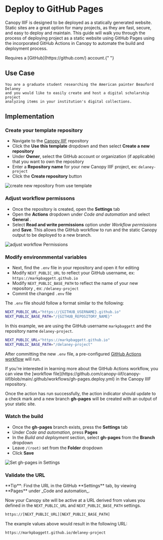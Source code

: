 
# Deploy to GitHub Pages

Canopy IIIF is designed to be deployed as a statically generated website. Static sites are a great option for many projects, as they are fast, secure, and easy to deploy and maintain. This guide will walk you through the process of deploying project as a static website using GitHub Pages using the incorporated GitHub Actions in Canopy to automate the build and deployment process.

<Callout type="info">
  Requires a [GitHub](https://github.com/) account.{" "}
</Callout>

## Use Case

    You are a graduate student researching the American painter Beauford Delaney
    and you would like to easily create and host a digital scholarship project
    analyzing items in your institution's digital collections.

## Implementation

<Steps>

### Create your template repository

- Navigate to the [Canopy IIIF](https://github.com/canopy-iiif/canopy-iiif) repository
- Click the **Use this template** dropdown and then select **Create a new repository**
- Under **Owner**, select the GitHub account or organization (if applicable) that you want to own the repository
- Enter a **Repository name** for your new Canopy IIIF project, ex: `delaney-project`
- Click the **Create repository** button

![create new repository from use template](/examples/use-template.png)

### Adjust workflow permissons

- Once the repository is created, open the **Settings** tab
- Open the **Actions** dropdown under _Code and automation_ and select **General** .
- Select **Read and write permissions** option under _Workflow permissions_ and **Save**. This allows the GitHub
  workflow to run and the static Canopy output to be deployed to a new branch.

![adjust workflow Permissions](/examples/workflow-permissions.png)

### Modify environmmental variables

- Next, find the `.env` file in your repository and open it for editing
- Modify `NEXT_PUBLIC_URL` to reflect your GitHub username, ex: `https://markpbaggett.github.io`
- Modify `NEXT_PUBLIC_BASE_PATH` to reflect the name of your new repository , ex: `/delaney-project`
- Commit the changed `.env` file

The `.env` file should follow a format similar to the following:

```sh filename=".env" copy
NEXT_PUBLIC_URL="https://{GITHUB_USERNAME}.github.io"
NEXT_PUBLIC_BASE_PATH="/{GITHUB_REPOSITORY_NAME}"
```

In this example, we are using the GitHub username `markpbaggett` and the repository name `delaney-project`.

```sh filename=".env" copy
NEXT_PUBLIC_URL="https://markpbaggett.github.io"
NEXT_PUBLIC_BASE_PATH="/delaney-project"
```

After committing the new `.env` file, a pre-configured [GitHub Actions workflow](https://docs.github.com/en/actions/using-workflows/about-workflows) will run.

<Callout type="info">
  If you're interested in learning more about the GitHub Actions workflow, you
  can view the [workflow
  file](https://github.com/canopy-iiif/canopy-iiif/blob/main/.github/workflows/gh-pages.deploy.yml)
  in the Canopy IIIF repository.
</Callout>

Once the action has run successfully, the action indicator should update to a check mark and a new branch **gh-pages** will be created with an output of your static site.

### Watch the build

- Once the **gh-pages** branch exists, press the **Settings** tab
- Under _Code and automation_, press **Pages**
- In the _Build and deployment_ section, select **gh-pages** from the **Branch** dropdown
- Leave `/(root)` set from the **Folder** dropdown
- Click **Save**

![Set gh-pages in Settings](/examples/set-gh-pages.png)

### Validate the URL

<Callout type="info">
  **Tip**: Find the URL in the GitHub **Settings** tab, by viewing **Pages**
  under _Code and automation_.
</Callout>

Now your Canopy site will be active at a URL derived from values you defined in the `NEXT_PUBLIC_URL` and `NEXT_PUBLIC_BASE_PATH` settings.

```sh
https://[NEXT_PUBLIC_URL][NEXT_PUBLIC_BASE_PATH]
```

The example values above would result in the following URL:

```sh
https://markpbaggett.github.io/delaney-project
```

</Steps>
